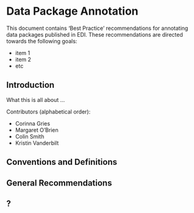 # Data Package Annotation

This document contains 'Best Practice' recommendations for annotating data packages published in EDI. These recommendations are directed towards the following goals:

- item 1
- item 2
- etc

## Introduction {-}

What this is all about ...

Contributors (alphabetical order):

- Corinna Gries
- Margaret O'Brien
- Colin Smith
- Kristin Vanderbilt

## Conventions and Definitions {-}

## General Recommendations {-}

## ?
